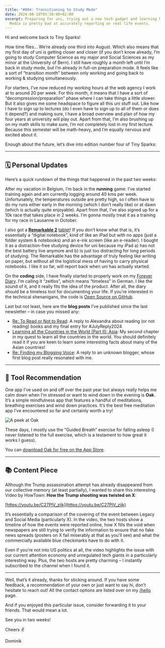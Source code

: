 ```yaml
---
title: "#004: Transitioning to Study Mode"
date: 2024-08-10T05:30:00+02:00
excerpt: Preparing for uni, trying out a new tech gadget and learning how Social
  Media is pretty bad at accurately reporting on real life events.
---
```


Hi and welcome back to Tiny Sparks!

How time flies… We’re already one third into August. Which also means that my first day of uni is getting closer and closer (if you don’t know already, I’m going to study Computer Science as my major and Social Sciences as my minor at the University of Bern). I still have roughly a month left until I’m back in study mode, but I’m already in full-on preparation mode. It feels like a sort of “transition month” between only working and going back to working & studying simultaneously.

For starters, I’ve now reduced my working hours at the web agency I work at to around 20 per week. For this month, it means that I have a sort of “decompression/preparation” phase where I can take things a little slower. But it also gives me some headspace to figure all this uni stuff out. Like how I have to sign up to lectures (do I even have to sign up to all of them or does it depend?) and making sure, I have a broad overview and plan of how my four years at university will play out. Apart from that, I’m also brushing up on my math skills to make sure, I’m not completely lost in my first lecture. Because this semester will be math-heavy, and I’m equally nervous and excited about it.

Enough about the future, let’s dive into edition number four of Tiny Sparks:

---

## 🗓️ Personal Updates

Here’s a quick rundown of the things that happened in the past two weeks:

After my vacation in Belgium, I’m back in the **running** game: I’ve started training again and am currently logging around 40 kms per week. Unfortunately, the temperatures outside are pretty high, so I often have to do my runs either early in the morning (which I don’t really like) or at dawn (which is actually quite enjoyable). Apart from that, I’ve also signed up for a 10k race that takes place in 2 weeks. I’m gonna mostly treat it as a training for my race in Lausanne in October.

I also got a **[Remarkable 2](https://remarkable.com/?ref=tiny-sparks)** [tablet](https://remarkable.com/?ref=tiny-sparks)! If you don’t know what that is, it’s essentially a “digital notebook”, kind of like an iPad but with no apps (just a folder system & notebooks) and an e-ink screen (like an e-reader). I bought it as a distraction-free studying device for uni because my iPad a) has not the best battery live anymore and b) is just too distracting for long periods of studying. The Remarkable has the advantage of truly feeling like writing on paper, but without all the logistical mess of having to carry physical notebooks. I like it so far, will report back when uni has actually started.

On the **coding** side, I have finally started to properly work on my [Forever Diary](https://dominikhofer.me/building-a-forever-diary?ref=tiny-sparks). I’m calling it “zeitlos”, which means “timeless” in German. I like the sound of it, and it really fits the idea of the product. After all, the diary should be a timeless tool for documenting your life. If you’re interested in the technical shenanigans, the code is [Open Source on GitHub](https://github.com/hfrdmnk/zeitlos?ref=tiny-sparks).

Last but not least, here are the **blog posts** I’ve published since the last newsletter – in case you missed any:

- [Re: To Read or Not to Read](https://dominikhofer.me/re-to-read-or-not-to-read?ref=tiny-sparks): A reply to Alexandra about reading (or not reading) books and my final entry for #JulyReply2024
- [Learning all the Countries in the World (Part II): Asia](https://dominikhofer.me/learning-all-the-countries-asia?ref=tiny-sparks): My second chapter in my quest to learn all the countries in the world. You should definitely read it if you are keen to learn some interesting facts about many of the Asian countries!
- [Re: Finding my Blogging Voice](https://dominikhofer.me/re-finding-my-blogging-voice?ref=tiny-sparks): A reply to an unknown blogger, whose first blog post really resonated with me.

---

## 🔮 Tool Recommendation

One app I’ve used on and off over the past year but always really helps me calm down when I’m stressed or want to wind down in the evening is **Oak**. It’s a simple mindfulness app that features a handful of meditations, breathing exercises and wind down practices. It’s the best free meditation app I’ve encountered so far and certainly worth a try!

![A peek at Oak](../../assets/newsletter/004/oak-d233fb6b21.jpg)

These days, I mostly use the “Guided Breath” exercise for falling asleep (I never listened to the full exercise, which is a testament to how great it works I guess).

You can [download Oak for free on the App Store](https://apps.apple.com/us/app/oak-meditation-breathing/id1210209691?ref=tiny-sparks).

---

## 📚 Content Piece

Although the Trump assassination attempt has already disappeared from our collective memory (at least partially), I wanted to share this interesting Video by HowTown: **How the Trump shooting was twisted on X**:

[https://youtu.be/C27PlV_zijk](https://youtu.be/C27PlV_zijk)

It’s essentially a comparison of the covering of the event between Legacy and Social Media (particularly X). In the video, the two hosts show a timeline of how the events were reported online, how X fills the void when newspapers are still trying to verify the information to ensure that no fake news spreads (posters on X fail miserably at that as you’ll see) and what the commercially available blue checkmarks have to do with it.

Even if you’re not into US politics at all, the video highlights the issue with our current attention economy and unregulated tech giants in a particularly interesting way. Plus, the two hosts are pretty charming – I instantly subscribed to the channel when I found it.

---

Well, that’s it already, thanks for sticking around. If you have some feedback, a recommendation of your own or just want to say hi, don’t hesitate to reach out! All the contact options are listed over on my [/hello](https://dominikhofer.me/hello?ref=tiny-sparks) page.

And if you enjoyed this particular issue, consider forwarding it to your friends. That would mean a lot.

See you in two weeks!

Cheers ✌️

Dominik
